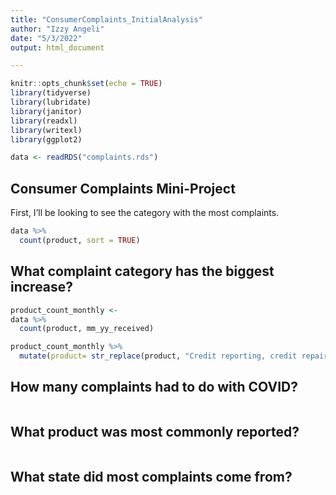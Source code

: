 ```yaml
---
title: "ConsumerComplaints_InitialAnalysis"
author: "Izzy Angeli"
date: "5/3/2022"
output: html_document

---
```


```r
knitr::opts_chunk$set(echo = TRUE)
library(tidyverse)
library(lubridate)
library(janitor)
library(readxl)
library(writexl)
library(ggplot2)

data <- readRDS("complaints.rds")

```

## Consumer Complaints Mini-Project

First, I'll be looking to see the category with the most complaints. 


```r

data %>% 
  count(product, sort = TRUE)

```

## What complaint category has the biggest increase?

```r

product_count_monthly <-
data %>% 
  count(product, mm_yy_received)

product_count_monthly %>% 
  mutate(product= str_replace(product, "Credit reporting, credit repair services, or other personal consumer reports", "Credit reports and repairs"),product= str_replace(product, "Money transfer, virtual currency, or money service" , "Money services"), product= str_replace(product, "Payday loan, title loan, or personal loan", "Payday, title, personal loans")) 

```

## How many complaints had to do with COVID? 

```r

```


## What product was most commonly reported? 

```r


```


## What state did most complaints come from? 
```r

```

